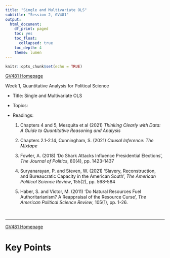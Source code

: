 ```yaml
---
title: "Single and Multivariate OLS"
subtitle: "Session 2, GV481"
output:
  html_document:
    df_print: paged
    toc: yes
    toc_float:
      collapsed: true
    toc_depth: 4
    theme: lumen
---
```


```r
knitr::opts_chunk$set(echo = TRUE)
```

```{=html}
<style>
  body .main-container {
    max-width: 1100px;
    font-size: 12pt;
  }
</style>
```
[GV481 Homepage](https://kevinli03.github.io/notes/#GV481_Quantitative_Analysis)

Week 1, Quantitative Analysis for Political Science

-   Title: Single and Multivariate OLS

-   Topics:

-   Readings:

    1.  Chapters 4 and 5, Mesquita et al (2021) *Thinking Clearly with Data: A Guide to Quantitative Reasoning and Analysis*

    2.  Chapters 2.1-2.14, Cunningham, S. (2021) *Causal Inference: The Mixtape*

    3.  Fowler, A. (2018) 'Do Shark Attacks Influence Presidential Elections', *The Journal of Politics*, 80(4), pp. 1423-1437

    4.  Suryanarayan, P. and Steven, W. (2021) 'Slavery, Reconstruction, and Bureaucratic Capacity in the American South', *The American Political Science Review*, 155(2), pp. 568-584

    5.  Haber, S. and Victor, M. (2011) 'Do Natural Resources Fuel Authoritarianism? A Reappraisal of the Resource Curse', *The American Political Science Review*, 105(1), pp. 1-26.

<br />

------------------------------------------------------------------------

[GV481 Homepage](https://kevinli03.github.io/notes/#GV481_Quantitative_Analysis)

# Key Points
